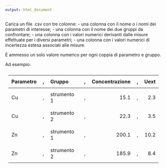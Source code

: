 ```yaml
---
output: html_document
---
```


Carica un file .csv con tre colonne:
  - una colonna con il nome o i nomi dei parametri di interesse;
  - una colonna con il nome dei due gruppi da confrontare;
  - una colonna con i valori numerici derivanti dalle misure effettuate per i diversi parametri;
  - una colonna con i valori numerici di incertezza estesa associati alle misure.
  
È ammesso un solo valore numerico per ogni coppia di parametro e gruppo.
  
Ad esempio:
<style>

    .basic-styling table,
    .basic-styling td,
    .basic-styling th {
    padding:10px;
    }
    
</style>

<div class="basic-styling">
<div></div>
<div class="table-caption">
  <span class="table-number"></span>
</div>

| Parametro     | , | Gruppo        | , | Concentrazione  | , | Uext |
|:--------------|:-:|:--------------|:-:|----------------:|:-:|-----:|
| Cu            | , | strumento 1   | , | 15.1            | , | 2.3  |
| Cu            | , | strumento 2   | , | 22.3            | , | 3.5  |
| Zn            | , | strumento 1   | , | 200.1           | , | 10.2 |
| Zn            | , | strumento 2   | , | 185.9           | , | 8.4  |

